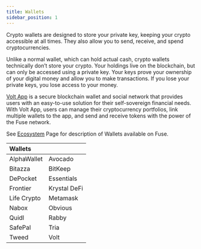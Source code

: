 ```yaml
---
title: Wallets
sidebar_position: 1
---
```


Crypto wallets are designed to store your private key, keeping your crypto accessible at all times. They also allow you to send, receive, and spend cryptocurrencies.

Unlike a normal wallet, which can hold actual cash, crypto wallets technically don’t store your crypto. Your holdings live on the blockchain, but can only be accessed using a private key. Your keys prove your ownership of your digital money and allow you to make transactions. If you lose your private keys, you lose access to your money.

[Volt App](https://voltage.finance/mobile) is a secure blockchain wallet and social network that provides users with an easy-to-use solution for their self-sovereign financial needs. With Volt App, users can manage their cryptocurrency portfolios, link multiple wallets to the app, and send and receive tokens with the power of the Fuse network.

See [Ecosystem](https://www.fuse.io/ecosystem?filters=defi%2Cinfrastructure%2Caggregator%2Cwallet%2Cdev-tools%2Cpayments%2Cdex%2Cnfts%2Cbridge%2Caccount-abstraction%2Caggregator%2Canalytics%2Cblockchain%2Cbridge%2Ccex%2Ccex-aggregator%2Ccharity%2Ccommunity%2Ccompliance%2Ccross-chain%2Cdapp%2Cdex%2Cdid%2Cdata%2Cdefi%2Cdev-tools%2Cdevops%2Cdomains%2Ce-commerce%2Cecosystem-project%2Con-ramp%2Cfuse-operator%2Cgovernance%2Cindexing%2Cinfrastructure%2Cinsurance%2Cinteroperability%2Cmarketplace%2Cnfts%2Cnodes%2Coracles%2Cp2p%2Cperpetuals%2Cportfolio-tracker%2Cquests%2Crpc%2Csecurity%2Csharing-economy%2Csocial-impact%2Cstablecoins%2Cstaking%2Cstorage%2Ctracker%2Cwallet%2Cwallet-2%2Cpayments%2Cyield-optimizer&tag=Wallet) Page for description of Wallets available on Fuse.

| Wallets     |              |
| :---------- | ------------ |
| AlphaWallet | Avocado      |
| Bitazza     | BitKeep      |
| DePocket    | Essentials   |
| Frontier    | Krystal DeFi |
| Life Crypto | Metamask     |
| Nabox       | Obvious      |
| Quidl       | Rabby        |
| SafePal     | Tria         |
| Tweed       | Volt         |
